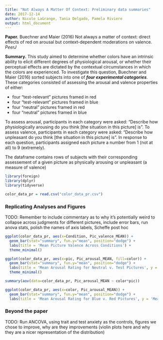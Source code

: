 ```yaml
---
title: "Not Always A Matter Of Context: Preliminary data summaries"
date: 2017-12-14
author: Nicole LaGrange, Tania Delgado, Pamela Riviere
output: html_document
---
```


####### __Paper.__ Buechner and Maier (2016) Not always a matter of context: direct effects of red on arousal but context-dependent moderations on valence. _PeerJ_

####### __Summary.__ This study aimed to determine whether colors have an intrinsic ability to elicit different degrees of physiological arousal, or whether their perceptual effects are dictated by the contextual circumstances in which the colors are experienced. To investigate this question, Buechner and Maier (2016) sorted subjects into one of ___four experimental categories___. These categories consisted of assessing the arousal and valence properties of either:
* four "test-relevant" pictures framed in red
* four "test-relevant" pictures framed in blue
* four "neutral" pictures framed in red
* four "neutral" pictures framed in blue

To assess arousal, participants in each category were asked: "Describe how physiologically arousing do you think [the situation in this picture] is". To assess valence, participants in each category were asked: "Describe how unpleasant do you think [the situation in this picture] is". In response to each question, participants assigned each picture a number from 1 (not at all) to 9 (extremely). 


######## The dataframe contains rows of subjects with their corresponding assessement of a given picture as physically arousing or unpleasant (a measure of valence)

```r
library(foreign)
library(dplyr)
library(tidyverse)

color_data_pr = read.csv("color_data_pr.csv")
```

### Replicating Analyses and Figures
######### TODO: Remember to include commentary as to why it's potentially weird to collapse across judgments for different pictures, include error bars, run anova stats, polish the names of axis labels, Scheffe post hoc

```r
ggplot(color_data_pr, aes(x=Condition, Pic_valence_MEAN)) +
  geom_bar(stat="summary", fun.y="mean", position="dodge") + 
  labs(title = 'Mean Picture Valence Across Conditions') + 
  theme_minimal()

ggplot(color_data_pr, aes(x=pic, Pic_arousal_MEAN, fill=color)) +
  geom_bar(stat="summary", fun.y="mean", position="dodge") + 
  labs(title = 'Mean Arousal Rating for Neutral v. Test Pictures', y = 'Mean Picture Arousal Rating', x = 'Picture Type') + 
  theme_minimal()

summary(aov(data=color_data_pr, Pic_arousal_MEAN ~ color*pic))

ggplot(color_data_pr, aes(x=color, Pic_arousal_MEAN)) +
  geom_bar(stat="summary", fun.y="mean", position="dodge") + 
  labs(title = 'Mean Arousal Rating for Blue v. Red Pictures', y = 'Mean Picture Arousal Rating', x = 'Picture Color') + theme_minimal()
```

### Beyond the paper
########## TODO: Run ANCOVA, using trait and test anxiety as the controls, figures we chose to improve, why are they improvements (violin plots here and why they are a nicer representation of the distribution)
